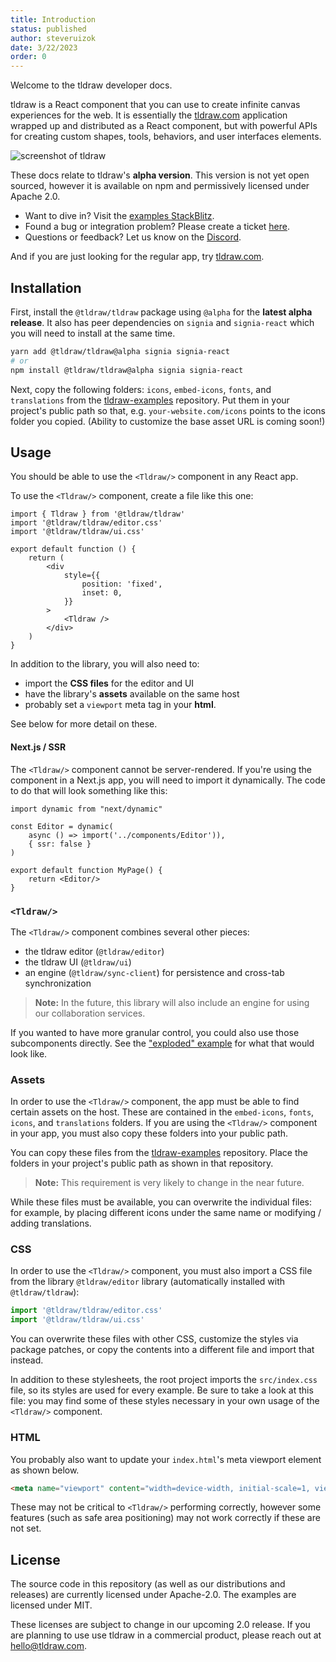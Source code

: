 ```yaml
---
title: Introduction
status: published
author: steveruizok
date: 3/22/2023
order: 0
---
```


Welcome to the tldraw developer docs.

tldraw is a React component that you can use to create infinite canvas experiences for the web. It is essentially the [tldraw.com](https://www.tldraw.com) application wrapped up and distributed as a React component, but with powerful APIs for creating custom shapes, tools, behaviors, and user interfaces elements.

![screenshot of tldraw](/images/screenshot.png)

These docs relate to tldraw's **alpha version**. This version is not yet open sourced, however it is available on npm and permissively licensed under Apache 2.0.

- Want to dive in? Visit the [examples StackBlitz](https://stackblitz.com/github/tldraw/tldraw/tree/examples?file=src%2F1-basic%2FBasicExample.tsx).
- Found a bug or integration problem? Please create a ticket [here](https://github.com/tldraw/tldraw/issues).
- Questions or feedback? Let us know on the [Discord](https://discord.gg/JMbeb96jsh).

And if you are just looking for the regular app, try [tldraw.com](https://www.tldraw.com).

## Installation

First, install the `@tldraw/tldraw` package using `@alpha` for the **latest alpha release**. It also has peer dependencies on `signia` and `signia-react` which you will need to install at the same time.

```bash
yarn add @tldraw/tldraw@alpha signia signia-react
# or
npm install @tldraw/tldraw@alpha signia signia-react
```

Next, copy the following folders: `icons`, `embed-icons`, `fonts`, and `translations` from the [tldraw-examples](https://github.com/tldraw/tldraw-examples/tree/main/public) repository. Put them in your project's public path so that, e.g. `your-website.com/icons` points to the icons folder you copied. (Ability to customize the base asset URL is coming soon!)

## Usage

You should be able to use the `<Tldraw/>` component in any React app.

To use the `<Tldraw/>` component, create a file like this one:

```tsx
import { Tldraw } from '@tldraw/tldraw'
import '@tldraw/tldraw/editor.css'
import '@tldraw/tldraw/ui.css'

export default function () {
	return (
		<div
			style={{
				position: 'fixed',
				inset: 0,
			}}
		>
			<Tldraw />
		</div>
	)
}
```

In addition to the library, you will also need to:

- import the **CSS files** for the editor and UI
- have the library's **assets** available on the same host
- probably set a `viewport` meta tag in your **html**.

See below for more detail on these.

#### Next.js / SSR

The `<Tldraw/>` component cannot be server-rendered. If you're using the component in a Next.js app, you will need to import it dynamically. The code to do that will look something like this:

```tsx
import dynamic from "next/dynamic"

const Editor = dynamic(
	async () => import('../components/Editor')),
	{ ssr: false }
)

export default function MyPage() {
	return <Editor/>
}
```

### `<Tldraw/>`

The `<Tldraw/>` component combines several other pieces:

- the tldraw editor (`@tldraw/editor`)
- the tldraw UI (`@tldraw/ui`)
- an engine (`@tldraw/sync-client`) for persistence and cross-tab synchronization

> **Note:** In the future, this library will also include an engine for using our collaboration services.

If you wanted to have more granular control, you could also use those subcomponents directly. See the ["exploded" example](https://github.com/tldraw/tldraw/blob/main/apps/examples/src/5-exploded/ExplodedExample.tsx) for what that would look like.

### Assets

In order to use the `<Tldraw/>` component, the app must be able to find certain assets on the host. These are contained in the `embed-icons`, `fonts`, `icons`, and `translations` folders. If you are using the `<Tldraw/>` component in your app, you must also copy these folders into your public path.

You can copy these files from the [tldraw-examples](https://github.com/tldraw/tldraw-examples) repository. Place the folders in your project's public path as shown in that repository.

> **Note:** This requirement is very likely to change in the near future.

While these files must be available, you can overwrite the individual files: for example, by placing different icons under the same name or modifying / adding translations.

### CSS

In order to use the `<Tldraw/>` component, you must also import a CSS file from the library `@tldraw/editor` library (automatically installed with `@tldraw/tldraw`):

```ts
import '@tldraw/tldraw/editor.css'
import '@tldraw/tldraw/ui.css'
```

You can overwrite these files with other CSS, customize the styles via package patches, or copy the contents into a different file and import that instead.

In addition to these stylesheets, the root project imports the `src/index.css` file, so its styles are used for every example. Be sure to take a look at this file: you may find some of these styles necessary in your own usage of the `<Tldraw/>` component.

### HTML

You probably also want to update your `index.html`'s meta viewport element as shown below. 

```html
<meta name="viewport" content="width=device-width, initial-scale=1, viewport-fit=cover" />
```

These may not be critical to `<Tldraw/>` performing correctly, however some features (such as safe area positioning) may not work correctly if these are not set.

## License

The source code in this repository (as well as our distributions and releases) are currently licensed under Apache-2.0. The examples are licensed under MIT.

These licenses are subject to change in our upcoming 2.0 release. If you are planning to use use tldraw in a commercial product, please reach out at [hello@tldraw.com](mailto://hello@tldraw.com).
